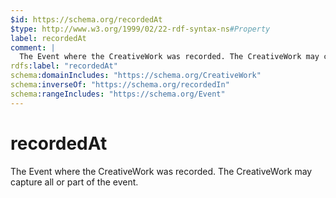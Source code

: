 ```yaml
---
$id: https://schema.org/recordedAt
$type: http://www.w3.org/1999/02/22-rdf-syntax-ns#Property
label: recordedAt
comment: |
  The Event where the CreativeWork was recorded. The CreativeWork may capture all or part of the event.
rdfs:label: "recordedAt"
schema:domainIncludes: "https://schema.org/CreativeWork"
schema:inverseOf: "https://schema.org/recordedIn"
schema:rangeIncludes: "https://schema.org/Event"
---
```


# recordedAt

The Event where the CreativeWork was recorded. The CreativeWork may capture all or part of the event.

